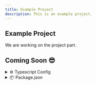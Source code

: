 ```yaml
---
title: Example Project
description: This is an example project.
---
```


## Example Project
We are working on the project part. 

## Coming Soon 😎

<details>
  <summary>⚙️ Typescript Config</summary>
    <Show file="package.json" language="ts" />
</details>

<details>
  <summary>📦 Package.json</summary>
    ```python title="title"
    print("Hello World")
    ```
</details>